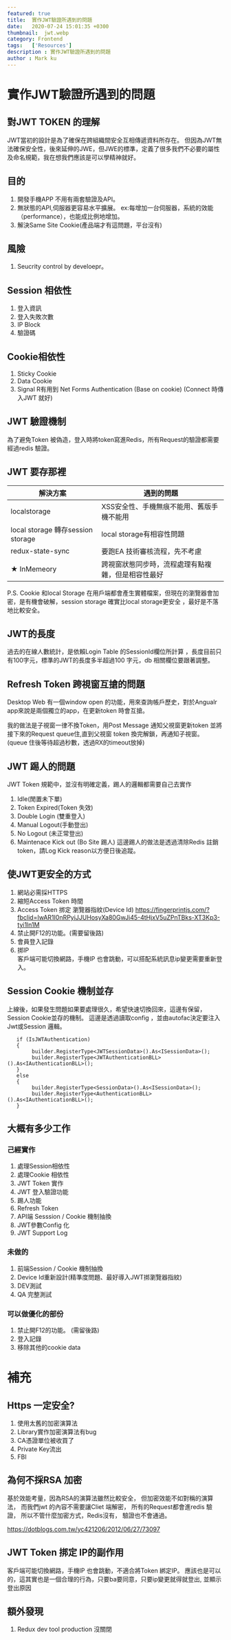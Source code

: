 ```yaml
---
featured: true
title:  實作JWT驗證所遇到的問題
date:   2020-07-24 15:01:35 +0300
thumbnail:  jwt.webp
category: Frontend
tags:   ['Resources']
description : 實作JWT驗證所遇到的問題
author : Mark ku
---
```


# 實作JWT驗證所遇到的問題
## 對JWT TOKEN 的理解
JWT當初的設計是為了確保在跨組織間安全互相傳遞資料所存在。
但因為JWT無法確保安全性，後來延伸的JWE，但JWE的標準，定義了很多我們不必要的屬性及命名規範，我在想我們應該是可以學精神就好。

## 目的
1. 開發手機APP 不用有兩套驗證及API。
1. 無狀態的API,伺服器更容易水平擴展。
 ex:每增加一台伺服器，系統的效能（performance），也能成比例地增加。
1. 解決Same Site Cookie(產品端才有這問題，平台沒有)

## 風險
1. Seucrity control by develoepr。<br/>

## Session 相依性
1. 登入資訊
1. 登入失敗次數 
1. IP Block 
1. 驗證碼

## Cookie相依性
1. Sticky Cookie 
1. Data Cookie
1. Signal R有用到 Net Forms Authentication (Base on cookie) 
(Connect 時傳入JWT 就好)

## JWT 驗證機制
為了避免Token 被偽造，登入時將token寫進Redis，所有Request的驗證都需要經過redis 驗證。

## JWT 要存那裡

| 解決方案 | 遇到的問題 |
| -------- | -------- |
| localstorage|XSS安全性、手機無痕不能用、舊版手機不能用  |
| local storage 轉存session storage | local storage有相容性問題 |
| redux-state-sync | 要跑EA 技術審核流程，先不考慮 |
| ★ InMemeory | 跨視窗狀態同步時，流程處理有點複雜，但是相容性最好 |

P.S. Cookie 和local Storage  在用戶端都會產生實體檔案，但現在的瀏覽器會加密，是有機會破解，session storage 確實比local storage更安全 ，最好是不落地比較安全。

## JWT的長度
過去的在線人數統計，是依賴Login Table  的SessionId欄位所計算
，長度目前只有100字元，標準的JWT的長度多半超過100 字元，db 相關欄位要跟著調整。

## Refresh Token 跨視窗互搶的問題
Desktop Web 有一個window open 的功能，用來查詢帳戶歷史，對於Angualr app來說是兩個獨立的app，在更新token 時會互搶。

我的做法是子視窗一律不換Token，用Post Message 通知父視窗更新token
並將接下來的Request queue住,直到父視窗 token 換完解鎖，再通知子視窗。
(queue 住後等待超過秒數，透過RX的timeout放掉)

## JWT 踢人的問題
JWT Token 規範中，並沒有明確定義，踢人的邏輯都需要自己去實作
1. Idle(閒置未下單)
1. Token Expired(Token 失效)
1. Double Login (雙重登入)
1. Manual Logout(手動登出)
1. No Logout (未正常登出)
1. Maintenace Kick out (Bo Site 踢人)
這邊踢人的做法是透過清除Redis 註銷token，請Log Kick reason以方便日後追蹤。

## 使JWT更安全的方式
1. 網站必需採HTTPS
1. 縮短Access Token 時間
1. Access Token 挷定 瀏覽器指紋(Device Id)
https://fingerprintjs.com/?fbclid=IwAR1I0nRPyiJJUHosyXa80GwJi45-4tHjxV5uZPnTBks-XT3Kp3-tyi1ln1M
1. 禁止開F12的功能。(需要留後路)
1. 會員登入記錄
1. 挷IP <br/>
客戶端可能切換網路，手機IP 也會跳動，可以搭配系統訊息ip變更需要重新登入。

## Session Cookie 機制並存
上線後，如果發生問題如果要處理很久，希望快速切換回來，這邊有保留，Session Cookie並存的機制。
這邊是透過讀取config ，並由autofac決定要注入Jwt或Session 邏輯。

```
   if (IsJWTAuthentication)
   {
        builder.RegisterType<JWTSessionData>().As<ISessionData>();
        builder.RegisterType<JWTAuthenticationBLL>().As<IAuthenticationBLL>();
   }
   else
   {
        builder.RegisterType<SessionData>().As<ISessionData>();
        builder.RegisterType<AuthenticationBLL>().As<IAuthenticationBLL>();
   }
```

## 大概有多少工作

### 己經實作
1. 處理Session相依性
1. 處理Cookie 相依性
1. JWT Token 實作
1. JWT 登入驗證功能
1. 踢人功能
1. Refresh Token
1. API端 Sesssion / Cookie 機制抽換
1. JWT參數Config 化
1. JWT Support Log


### 未做的
1. 前端Session / Cookie 機制抽換
1. Device Id重新設計(精準度問題、最好導入JWT挷瀏覽器指紋)
1. DEV測試
1. QA 完整測試

### 可以做優化的部份
1. 禁止開F12的功能。 (需留後路)
1. 登入記錄
1. 移除其他的cookie data

# 補充
## Https 一定安全?
1. 使用太舊的加密演算法 
1. Library實作加密演算法有bug 
1. CA憑證單位被收買了
1. Private Key流出
1. FBI

## 為何不採RSA 加密
基於效能考量，因為RSA的演算法雖然比較安全，
但加密效能不如對稱的演算法，
而我們jwt 的內容不需要讓Cliet 端解密，
所有的Request都會進redis 驗證，
所以不管什麼加密方式，Redis沒有，
驗證也不會通過。

https://dotblogs.com.tw/yc421206/2012/06/27/73097

## JWT Token 挷定 IP的副作用
客戶端可能切換網路，手機IP 也會跳動，不適合將Token 綁定IP。
應該也是可以的，這其實也是一個合理的行為，只要ba要同意，只要ip變更就得就登出, 並顯示登出原因


## 額外發現
1. Redux dev tool production 沒關閉

